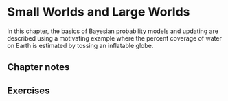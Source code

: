 # Small Worlds and Large Worlds

In this chapter, the basics of Bayesian probability models and updating are described using a motivating example where the percent coverage of water on Earth is estimated by tossing an inflatable globe.

## Chapter notes

## Exercises
